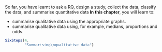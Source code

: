 ::: {.objectivesBox .objectives data-latex="{iconmonstr-target-4-240.png}"}
So far, you have learnt to ask a RQ, design a study, collect the data, classify the data, and summarise quantitative data
**In this chapter**, you will learn to:

* summarise qualitative data using the appropriate graphs.
* summarise qualitative data using, for example, medians, proportions and odds.
:::


```r
SixSteps(4, 
         "Summarising\nqualitative data")
```